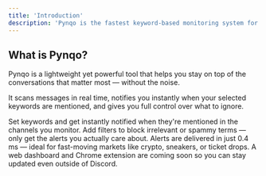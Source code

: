 ```yaml
---
title: 'Introduction'
description: 'Pynqo is the fastest keyword-based monitoring system for Discord communities.'
---
```


## What is Pynqo?
Pynqo is a lightweight yet powerful tool that helps you stay on top of the conversations that matter most — without the noise.

It scans messages in real time, notifies you instantly when your selected keywords are mentioned, and gives you full control over what to ignore.

<CardGroup cols={2}>
  <Card title="Real-Time Keyword Alerts" icon="bell" href="https://pynqo.com">
    Set keywords and get instantly notified when they're mentioned in the channels you monitor.
  </Card>
  <Card title="Exclude Irrelevant Terms" icon="filter" href="https://pynqo.com">
    Add filters to block irrelevant or spammy terms — only get the alerts you actually care about.
  </Card>
</CardGroup>

<CardGroup cols={2}>
  <Card title="Blazing Fast Delivery" icon="rocket" href="https://pynqo.com">
    Alerts are delivered in just 0.4 ms — ideal for fast-moving markets like crypto, sneakers, or ticket drops.
  </Card>
  <Card title="Cross-Platform Expansion" icon="desktop" href="https://pynqo.com">
    A web dashboard and Chrome extension are coming soon so you can stay updated even outside of Discord.
  </Card>